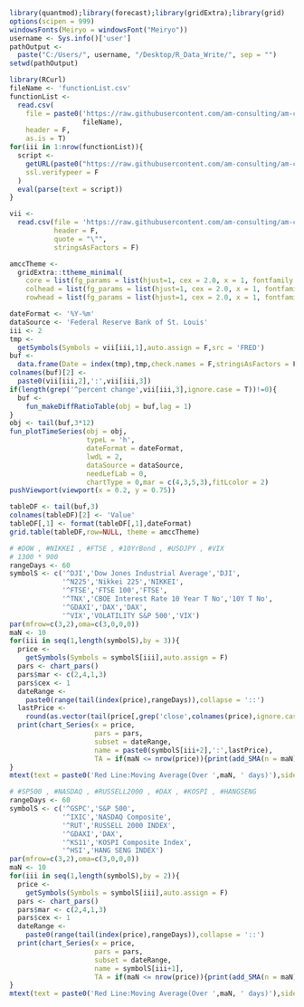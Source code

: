 ```r
library(quantmod);library(forecast);library(gridExtra);library(grid)
options(scipen = 999)
windowsFonts(Meiryo = windowsFont("Meiryo"))
username <- Sys.info()['user']
pathOutput <-
  paste("C:/Users/", username, "/Desktop/R_Data_Write/", sep = "")
setwd(pathOutput)
```

```r
library(RCurl)
fileName <- 'functionList.csv'
functionList <-
  read.csv(
    file = paste0('https://raw.githubusercontent.com/am-consulting/am-consulting.github.io/master/csv/',
                  fileName),
    header = F,
    as.is = T)
for(iii in 1:nrow(functionList)){
  script <- 
    getURL(paste0("https://raw.githubusercontent.com/am-consulting/am-consulting.github.io/master/", functionList[iii,1]),
    ssl.verifypeer = F
  )
  eval(parse(text = script))
}
```

```r
vii <-
  read.csv(file = 'https://raw.githubusercontent.com/am-consulting/am-consulting.github.io/master/csv/VeryImportantIndexes.csv',
           header = F,
           quote = "\"",
           stringsAsFactors = F)
```

```r
amccTheme <- 
  gridExtra::ttheme_minimal(
    core = list(fg_params = list(hjust=1, cex = 2.0, x = 1, fontfamily = 'Meiryo')),
    colhead = list(fg_params = list(hjust=1, cex = 2.0, x = 1, fontfamily = 'Meiryo')),
    rowhead = list(fg_params = list(hjust=1, cex = 2.0, x = 1, fontfamily = 'Meiryo')))
```

```r
dateFormat <- '%Y-%m'
dataSource <- 'Federal Reserve Bank of St. Louis'
iii <- 2
tmp <-
  getSymbols(Symbols = vii[iii,1],auto.assign = F,src = 'FRED')
buf <-
  data.frame(Date = index(tmp),tmp,check.names = F,stringsAsFactors = F,row.names = NULL)
colnames(buf)[2] <- 
  paste0(vii[iii,2],':',vii[iii,3])
if(length(grep('^percent change',vii[iii,3],ignore.case = T))!=0){
  buf <-
    fun_makeDiffRatioTable(obj = buf,lag = 1)
}
obj <- tail(buf,3*12)
fun_plotTimeSeries(obj = obj,
                   typeL = 'h',
                   dateFormat = dateFormat,
                   lwdL = 2,
                   dataSource = dataSource,
                   needLefLab = 0,
                   chartType = 0,mar = c(4,3,5,3),fitLcolor = 2)
pushViewport(viewport(x = 0.2, y = 0.75))

tableDF <- tail(buf,3)
colnames(tableDF)[2] <- 'Value'
tableDF[,1] <- format(tableDF[,1],dateFormat)
grid.table(tableDF,row=NULL, theme = amccTheme)
```

```r
# #DOW , #NIKKEI , #FTSE , #10YrBond , #USDJPY , #VIX 
# 1300 * 900
rangeDays <- 60
symbolS <- c('^DJI','Dow Jones Industrial Average','DJI',
             '^N225','Nikkei 225','NIKKEI',
             '^FTSE','FTSE 100','FTSE',
             '^TNX','CBOE Interest Rate 10 Year T No','10Y T No',
             '^GDAXI','DAX','DAX',
             '^VIX','VOLATILITY S&P 500','VIX')
par(mfrow=c(3,2),oma=c(3,0,0,0))
maN <- 10
for(iii in seq(1,length(symbolS),by = 3)){
  price <-
    getSymbols(Symbols = symbolS[iii],auto.assign = F)
  pars <- chart_pars()
  pars$mar <- c(2,4,1,3)
  pars$cex <- 1
  dateRange <-
    paste0(range(tail(index(price),rangeDays)),collapse = '::')
  lastPrice <-
    round(as.vector(tail(price[,grep('close',colnames(price),ignore.case = T)],1)),2)
  print(chart_Series(x = price,
                     pars = pars,
                     subset = dateRange,
                     name = paste0(symbolS[iii+2],':',lastPrice),
                     TA = if(maN <= nrow(price)){print(add_SMA(n = maN))}))
}
mtext(text = paste0('Red Line:Moving Average(Over ',maN, ' days)'),side = 1,outer = T,col = 'red')
```

```r
# #SP500 , #NASDAQ , #RUSSELL2000 , #DAX , #KOSPI , #HANGSENG
rangeDays <- 60
symbolS <- c('^GSPC','S&P 500',
             '^IXIC','NASDAQ Composite',
             '^RUT','RUSSELL 2000 INDEX',
             '^GDAXI','DAX',
             '^KS11','KOSPI Composite Index',
             '^HSI','HANG SENG INDEX')
par(mfrow=c(3,2),oma=c(3,0,0,0))
maN <- 10
for(iii in seq(1,length(symbolS),by = 2)){
  price <-
    getSymbols(Symbols = symbolS[iii],auto.assign = F)
  pars <- chart_pars()
  pars$mar <- c(2,4,1,3)
  pars$cex <- 1
  dateRange <-
    paste0(range(tail(index(price),rangeDays)),collapse = '::')
  print(chart_Series(x = price,
                     pars = pars,
                     subset = dateRange,
                     name = symbolS[iii+1],
                     TA = if(maN <= nrow(price)){print(add_SMA(n = maN))}))
}
mtext(text = paste0('Red Line:Moving Average(Over ',maN, ' days)'),side = 1,outer = T,col = 'red')
```
